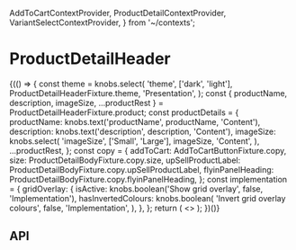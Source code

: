   AddToCartContextProvider,
  ProductDetailContextProvider,
  VariantSelectContextProvider,
} from '~/contexts';

<Meta title="Components/ProductDetailHeader" component={ProductDetailHeader} />

# ProductDetailHeader

<Canvas>
  <Story name="Base component">
    {(() => {
      const theme = knobs.select(
        'theme',
        ['dark', 'light'],
        ProductDetailHeaderFixture.theme,
        'Presentation',
      );
      const {
        productName,
        description,
        imageSize,
        ...productRest
      } = ProductDetailHeaderFixture.product;
      const productDetails = {
        productName: knobs.text('productName', productName, 'Content'),
        description: knobs.text('description', description, 'Content'),
        imageSize: knobs.select(
          'imageSize',
          ['Small', 'Large'],
          imageSize,
          'Content',
        ),
        ...productRest,
      };
      const copy = {
        addToCart: AddToCartButtonFixture.copy,
        size: ProductDetailBodyFixture.copy.size,
        upSellProductLabel: ProductDetailBodyFixture.copy.upSellProductLabel,
        flyinPanelHeading: ProductDetailBodyFixture.copy.flyinPanelHeading,
      };
      const implementation = {
        gridOverlay: {
          isActive: knobs.boolean('Show grid overlay', false, 'Implementation'),
          hasInvertedColours: knobs.boolean(
            'Invert grid overlay colours',
            false,
            'Implementation',
          ),
        },
      };
      return (
        <>
          <AddToCartContextProvider onClick={mockAddToCartButtonOnClick}>
            <ProductDetailContextProvider product={productDetails}>
              <VariantSelectContextProvider
                variants={ProductDetailHeaderFixture.product.variantOptions}
              >
                <ProductDetailHeader
                  breadcrumbs={ProductDetailHeaderFixture.breadcrumbs}
                  className={ProductDetailHeaderFixture.className}
                  copy={copy}
                  theme={theme}
                />
              </VariantSelectContextProvider>
            </ProductDetailContextProvider>
          </AddToCartContextProvider>
          <StorybookGridOverlay
            isActive={implementation.gridOverlay.isActive}
            hasInvertedColours={implementation.gridOverlay.hasInvertedColours}
          />
        </>
      );
    })()}
  </Story>
</Canvas>

## API

<ArgsTable of={ProductDetailHeader} />
